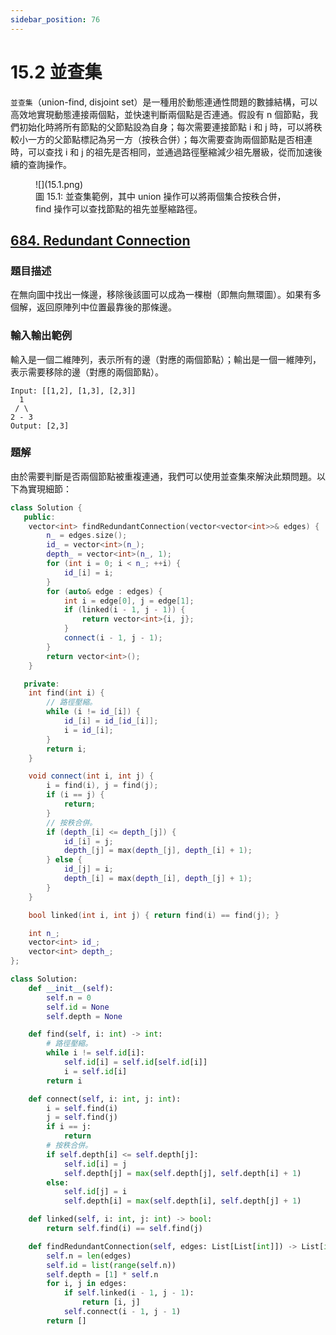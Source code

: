 ```yaml
---
sidebar_position: 76
---
```


# 15.2 並查集

`並查集`（union-find, disjoint set）是一種用於動態連通性問題的數據結構，可以高效地實現動態連接兩個點，並快速判斷兩個點是否連通。假設有 n 個節點，我們初始化時將所有節點的父節點設為自身；每次需要連接節點 i 和 j 時，可以將秩較小一方的父節點標記為另一方（按秩合併）；每次需要查詢兩個節點是否相連時，可以查找 i 和 j 的祖先是否相同，並通過路徑壓縮減少祖先層級，從而加速後續的查詢操作。

<figure>
  <span style={{ display: 'block', width: '30%', margin: '0 auto' }}>
    ![](15.1.png)
  </span>
  <figcaption style={{ textAlign: 'center' }}>圖 15.1: 並查集範例，其中 union 操作可以將兩個集合按秩合併，find 操作可以查找節點的祖先並壓縮路徑。</figcaption>
</figure>

## [684. Redundant Connection](https://leetcode.com/problems/redundant-connection/)

### 題目描述

在無向圖中找出一條邊，移除後該圖可以成為一棵樹（即無向無環圖）。如果有多個解，返回原陣列中位置最靠後的那條邊。

### 輸入輸出範例

輸入是一個二維陣列，表示所有的邊（對應的兩個節點）；輸出是一個一維陣列，表示需要移除的邊（對應的兩個節點）。

```
Input: [[1,2], [1,3], [2,3]]
  1
 / \
2 - 3
Output: [2,3]
```

### 題解

由於需要判斷是否兩個節點被重複連通，我們可以使用並查集來解決此類問題。以下為實現細節：

<Tabs>
<TabItem value="cpp" label="C++">

```cpp
class Solution {
   public:
    vector<int> findRedundantConnection(vector<vector<int>>& edges) {
        n_ = edges.size();
        id_ = vector<int>(n_);
        depth_ = vector<int>(n_, 1);
        for (int i = 0; i < n_; ++i) {
            id_[i] = i;
        }
        for (auto& edge : edges) {
            int i = edge[0], j = edge[1];
            if (linked(i - 1, j - 1)) {
                return vector<int>{i, j};
            }
            connect(i - 1, j - 1);
        }
        return vector<int>();
    }

   private:
    int find(int i) {
        // 路徑壓縮。
        while (i != id_[i]) {
            id_[i] = id_[id_[i]];
            i = id_[i];
        }
        return i;
    }

    void connect(int i, int j) {
        i = find(i), j = find(j);
        if (i == j) {
            return;
        }
        // 按秩合併。
        if (depth_[i] <= depth_[j]) {
            id_[i] = j;
            depth_[j] = max(depth_[j], depth_[i] + 1);
        } else {
            id_[j] = i;
            depth_[i] = max(depth_[i], depth_[j] + 1);
        }
    }

    bool linked(int i, int j) { return find(i) == find(j); }

    int n_;
    vector<int> id_;
    vector<int> depth_;
};
```

</TabItem>
<TabItem value="py" label="Python">

```py
class Solution:
    def __init__(self):
        self.n = 0
        self.id = None
        self.depth = None

    def find(self, i: int) -> int:
        # 路徑壓縮。
        while i != self.id[i]:
            self.id[i] = self.id[self.id[i]]
            i = self.id[i]
        return i

    def connect(self, i: int, j: int):
        i = self.find(i)
        j = self.find(j)
        if i == j:
            return
        # 按秩合併。
        if self.depth[i] <= self.depth[j]:
            self.id[i] = j
            self.depth[j] = max(self.depth[j], self.depth[i] + 1)
        else:
            self.id[j] = i
            self.depth[i] = max(self.depth[i], self.depth[j] + 1)

    def linked(self, i: int, j: int) -> bool:
        return self.find(i) == self.find(j)

    def findRedundantConnection(self, edges: List[List[int]]) -> List[int]:
        self.n = len(edges)
        self.id = list(range(self.n))
        self.depth = [1] * self.n
        for i, j in edges:
            if self.linked(i - 1, j - 1):
                return [i, j]
            self.connect(i - 1, j - 1)
        return []
```

</TabItem>

</Tabs>